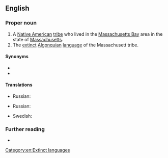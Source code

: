 ==English==

===Proper noun===
{{head|en|proper nouns}}

# A [[Native American]] [[tribe]] who lived in the [[Massachusetts Bay]] area in the state of [[Massachusetts]].
# The [[extinct]] [[Algonquian]] [[language]] of the Massachusett tribe.

====Synonyms====
{{checksense|en}}
* {{l|en|Natick}}
* {{l|en|Wampanoag}}

====Translations====
{{trans-top|tribe}}
* Russian: {{t|ru|массачусет|tr=}}
{{trans-mid}}
{{trans-bottom}}

{{trans-top|language}}
* Russian: {{t+|ru|массачусетский|tr=}}
{{trans-mid}}
* Swedish: {{t+|sv|massachusett}}
{{trans-bottom}}

===Further reading===
* {{ethnologue|code=wam}}

[[Category:en:Extinct languages]]